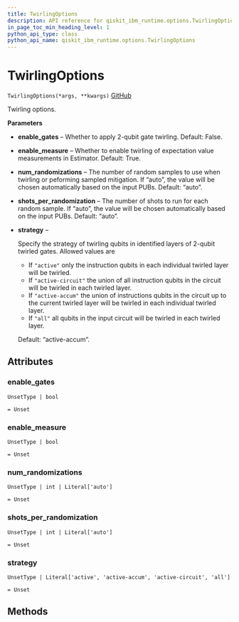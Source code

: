 ```yaml
---
title: TwirlingOptions
description: API reference for qiskit_ibm_runtime.options.TwirlingOptions
in_page_toc_min_heading_level: 1
python_api_type: class
python_api_name: qiskit_ibm_runtime.options.TwirlingOptions
---
```


# TwirlingOptions

<span id="qiskit_ibm_runtime.options.TwirlingOptions" />

`TwirlingOptions(*args, **kwargs)` [GitHub](https://github.com/Qiskit/qiskit-ibm-runtime/tree/stable/0.22/qiskit_ibm_runtime/options/twirling_options.py#L28-L67 "view source code")

Twirling options.

**Parameters**

*   **enable\_gates** – Whether to apply 2-qubit gate twirling. Default: False.

*   **enable\_measure** – Whether to enable twirling of expectation value measurements in Estimator. Default: True.

*   **num\_randomizations** – The number of random samples to use when twirling or peforming sampled mitigation. If “auto”, the value will be chosen automatically based on the input PUBs. Default: “auto”.

*   **shots\_per\_randomization** – The number of shots to run for each random sample. If “auto”, the value will be chosen automatically based on the input PUBs. Default: “auto”.

*   **strategy** –

    Specify the strategy of twirling qubits in identified layers of 2-qubit twirled gates. Allowed values are

    *   If `"active"` only the instruction qubits in each individual twirled layer will be twirled.
    *   If `"active-circuit"` the union of all instruction qubits in the circuit will be twirled in each twirled layer.
    *   If `"active-accum"` the union of instructions qubits in the circuit up to the current twirled layer will be twirled in each individual twirled layer.
    *   If `"all"` all qubits in the input circuit will be twirled in each twirled layer.

    Default: “active-accum”.

## Attributes

<span id="qiskit_ibm_runtime.options.TwirlingOptions.enable_gates" />

### enable\_gates

`UnsetType | bool`

`= Unset`

<span id="qiskit_ibm_runtime.options.TwirlingOptions.enable_measure" />

### enable\_measure

`UnsetType | bool`

`= Unset`

<span id="qiskit_ibm_runtime.options.TwirlingOptions.num_randomizations" />

### num\_randomizations

`UnsetType | int | Literal['auto']`

`= Unset`

<span id="qiskit_ibm_runtime.options.TwirlingOptions.shots_per_randomization" />

### shots\_per\_randomization

`UnsetType | int | Literal['auto']`

`= Unset`

<span id="qiskit_ibm_runtime.options.TwirlingOptions.strategy" />

### strategy

`UnsetType | Literal['active', 'active-accum', 'active-circuit', 'all']`

`= Unset`

## Methods

